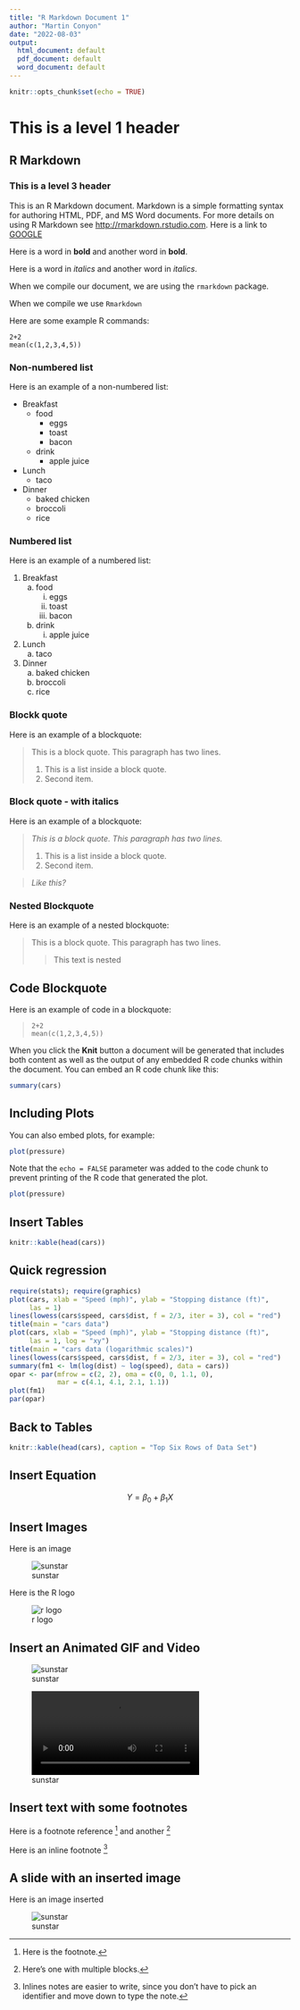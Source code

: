 ```yaml
---
title: "R Markdown Document 1"
author: "Martin Conyon"
date: "2022-08-03"
output:
  html_document: default
  pdf_document: default
  word_document: default
---
```


```r
knitr::opts_chunk$set(echo = TRUE)
```

# This is a level 1 header
## R Markdown
### This is a level 3 header
This is an R Markdown document. Markdown is a simple formatting syntax for authoring HTML, PDF, and MS Word documents. For more details on using R Markdown see <http://rmarkdown.rstudio.com>.
Here is a link to [GOOGLE](https://www.google.com/)

Here is a word in **bold** and another word in __bold__.

Here is a word in *italics* and another word in _italics_.

When we compile our document, we are using the `rmarkdown` package.

When we compile we use `Rmarkdown`

Here are some example R commands:

```
2+2
mean(c(1,2,3,4,5))
```

### Non-numbered list
Here is an example of a non-numbered list:

* Breakfast
    - food
      + eggs
      + toast
      + bacon
    - drink
        + apple juice
* Lunch
    - taco
* Dinner
    - baked chicken
    - broccoli
    - rice

### Numbered list

Here is an example of a numbered list:

1. Breakfast
    a. food
        i. eggs
        ii. toast
        iii. bacon
    b. drink
        i. apple juice
2. Lunch
    a. taco
3. Dinner
    a. baked chicken
    b. broccoli
    c. rice

### Blockk quote

Here is an example of a blockquote:

> This is a block quote. This
> paragraph has two lines.
>
> 1. This is a list inside a block quote.
> 2. Second item.


### Block quote - with italics

Here is an example of a blockquote:

>*This is a block quote. This
> paragraph has two lines.*
>
> 1. This is a list inside a block quote.
> 2. Second item.

>*Like this?*

### Nested Blockquote


Here is an example of a nested blockquote:

> This is a block quote. This
> paragraph has two lines.
>
> > This text is nested

## Code Blockquote

Here is an example of code in a blockquote:

>     2+2
>     mean(c(1,2,3,4,5))




When you click the **Knit** button a document will be generated that includes both content as well as the output of any embedded R code chunks within the document. You can embed an R code chunk like this:

```r
summary(cars)
```

## Including Plots

You can also embed plots, for example:

```r
plot(pressure)
```

Note that the `echo = FALSE` parameter was added to the code chunk to prevent printing of the R code that generated the plot.

```r
plot(pressure)
```

## Insert Tables

```r
knitr::kable(head(cars))
```
## Quick regression

```r
require(stats); require(graphics)
plot(cars, xlab = "Speed (mph)", ylab = "Stopping distance (ft)",
     las = 1)
lines(lowess(cars$speed, cars$dist, f = 2/3, iter = 3), col = "red")
title(main = "cars data")
plot(cars, xlab = "Speed (mph)", ylab = "Stopping distance (ft)",
     las = 1, log = "xy")
title(main = "cars data (logarithmic scales)")
lines(lowess(cars$speed, cars$dist, f = 2/3, iter = 3), col = "red")
summary(fm1 <- lm(log(dist) ~ log(speed), data = cars))
opar <- par(mfrow = c(2, 2), oma = c(0, 0, 1.1, 0),
            mar = c(4.1, 4.1, 2.1, 1.1))
plot(fm1)
par(opar)
```

## Back to Tables

```r
knitr::kable(head(cars), caption = "Top Six Rows of Data Set")
```

## Insert Equation

$$
Y=\beta_0 + \beta_1X
$$

## Insert Images

Here is an image

![sunstar](sunstar.png)

Here is the R logo

![r logo](https://www.r-project.org/logo/Rlogo.svg)


## Insert an Animated GIF and Video

![sunstar](sunstar/sunstar.gif)

![sunstar](sunstar/sunstar.mp4)

## Insert text with some footnotes

Here is a footnote reference [^1] and another [^longnote]

Here is an inline footnote ^[Inlines notes are easier to write, since you don't have to pick an identifier and move down to type the note.]

[^1]: Here is the footnote.
[^longnote]: Here's one with multiple blocks.


## A slide with an inserted image

Here is an image inserted

![sunstar](sunstar.png)